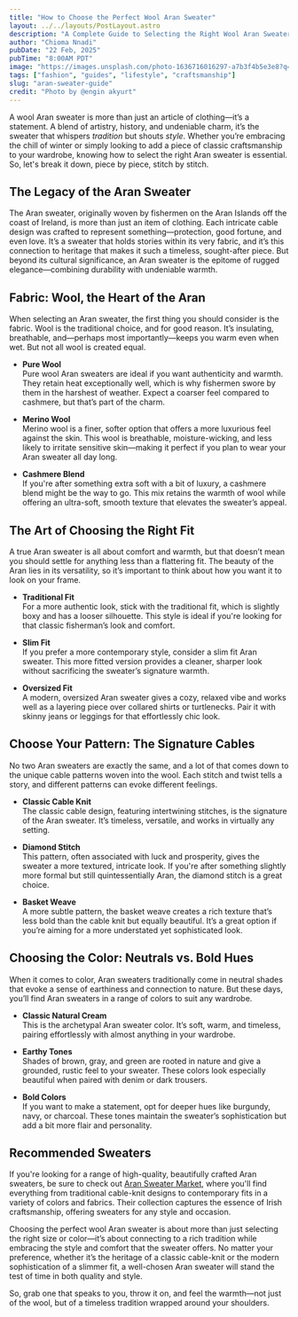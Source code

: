 ```yaml
---
title: "How to Choose the Perfect Wool Aran Sweater"
layout: ../../layouts/PostLayout.astro
description: "A Complete Guide to Selecting the Right Wool Aran Sweater for Comfort, Style, and Tradition"
author: "Chioma Nnadi"
pubDate: "22 Feb, 2025"
pubTime: "8:00AM PDT"
image: "https://images.unsplash.com/photo-1636716016297-a7b3f4b5e3e8?q=80&w=2940&auto=format&fit=crop&ixlib=rb-4.0.3&ixid=M3wxMjA3fDB8MHxwaG90by1wYWdlfHx8fGVufDB8fHx8fA%3D%3D"
tags: ["fashion", "guides", "lifestyle", "craftsmanship"]
slug: "aran-sweater-guide"
credit: "Photo by @engin akyurt"
---
```


A wool Aran sweater is more than just an article of clothing—it’s a statement. A blend of artistry, history, and undeniable charm, it’s the sweater that whispers _tradition_ but shouts _style_. Whether you’re embracing the chill of winter or simply looking to add a piece of classic craftsmanship to your wardrobe, knowing how to select the right Aran sweater is essential. So, let's break it down, piece by piece, stitch by stitch.

## The Legacy of the Aran Sweater

The Aran sweater, originally woven by fishermen on the Aran Islands off the coast of Ireland, is more than just an item of clothing. Each intricate cable design was crafted to represent something—protection, good fortune, and even love. It’s a sweater that holds stories within its very fabric, and it’s this connection to heritage that makes it such a timeless, sought-after piece. But beyond its cultural significance, an Aran sweater is the epitome of rugged elegance—combining durability with undeniable warmth.

## Fabric: Wool, the Heart of the Aran

When selecting an Aran sweater, the first thing you should consider is the fabric. Wool is the traditional choice, and for good reason. It’s insulating, breathable, and—perhaps most importantly—keeps you warm even when wet. But not all wool is created equal.

- **Pure Wool**  
  Pure wool Aran sweaters are ideal if you want authenticity and warmth. They retain heat exceptionally well, which is why fishermen swore by them in the harshest of weather. Expect a coarser feel compared to cashmere, but that’s part of the charm.

- **Merino Wool**  
  Merino wool is a finer, softer option that offers a more luxurious feel against the skin. This wool is breathable, moisture-wicking, and less likely to irritate sensitive skin—making it perfect if you plan to wear your Aran sweater all day long.

- **Cashmere Blend**  
  If you're after something extra soft with a bit of luxury, a cashmere blend might be the way to go. This mix retains the warmth of wool while offering an ultra-soft, smooth texture that elevates the sweater’s appeal.

## The Art of Choosing the Right Fit

A true Aran sweater is all about comfort and warmth, but that doesn’t mean you should settle for anything less than a flattering fit. The beauty of the Aran lies in its versatility, so it’s important to think about how you want it to look on your frame.

- **Traditional Fit**  
  For a more authentic look, stick with the traditional fit, which is slightly boxy and has a looser silhouette. This style is ideal if you're looking for that classic fisherman’s look and comfort.

- **Slim Fit**  
  If you prefer a more contemporary style, consider a slim fit Aran sweater. This more fitted version provides a cleaner, sharper look without sacrificing the sweater’s signature warmth.

- **Oversized Fit**  
  A modern, oversized Aran sweater gives a cozy, relaxed vibe and works well as a layering piece over collared shirts or turtlenecks. Pair it with skinny jeans or leggings for that effortlessly chic look.

## Choose Your Pattern: The Signature Cables

No two Aran sweaters are exactly the same, and a lot of that comes down to the unique cable patterns woven into the wool. Each stitch and twist tells a story, and different patterns can evoke different feelings.

- **Classic Cable Knit**  
  The classic cable design, featuring intertwining stitches, is the signature of the Aran sweater. It’s timeless, versatile, and works in virtually any setting.

- **Diamond Stitch**  
  This pattern, often associated with luck and prosperity, gives the sweater a more textured, intricate look. If you're after something slightly more formal but still quintessentially Aran, the diamond stitch is a great choice.

- **Basket Weave**  
  A more subtle pattern, the basket weave creates a rich texture that’s less bold than the cable knit but equally beautiful. It’s a great option if you’re aiming for a more understated yet sophisticated look.

## Choosing the Color: Neutrals vs. Bold Hues

When it comes to color, Aran sweaters traditionally come in neutral shades that evoke a sense of earthiness and connection to nature. But these days, you’ll find Aran sweaters in a range of colors to suit any wardrobe.

- **Classic Natural Cream**  
  This is the archetypal Aran sweater color. It’s soft, warm, and timeless, pairing effortlessly with almost anything in your wardrobe.

- **Earthy Tones**  
  Shades of brown, gray, and green are rooted in nature and give a grounded, rustic feel to your sweater. These colors look especially beautiful when paired with denim or dark trousers.

- **Bold Colors**  
  If you want to make a statement, opt for deeper hues like burgundy, navy, or charcoal. These tones maintain the sweater’s sophistication but add a bit more flair and personality.

## Recommended Sweaters

If you're looking for a range of high-quality, beautifully crafted Aran sweaters, be sure to check out [Aran Sweater Market](https://aransweatermarket.com), where you'll find everything from traditional cable-knit designs to contemporary fits in a variety of colors and fabrics. Their collection captures the essence of Irish craftsmanship, offering sweaters for any style and occasion.

Choosing the perfect wool Aran sweater is about more than just selecting the right size or color—it’s about connecting to a rich tradition while embracing the style and comfort that the sweater offers. No matter your preference, whether it’s the heritage of a classic cable-knit or the modern sophistication of a slimmer fit, a well-chosen Aran sweater will stand the test of time in both quality and style.

So, grab one that speaks to you, throw it on, and feel the warmth—not just of the wool, but of a timeless tradition wrapped around your shoulders.
